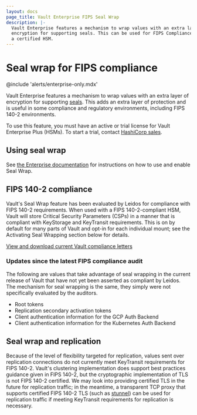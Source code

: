 ```yaml
---
layout: docs
page_title: Vault Enterprise FIPS Seal Wrap
description: |-
  Vault Enterprise features a mechanism to wrap values with an extra layer of
  encryption for supporting seals. This can be used for FIPS Compliance with
  a certified HSM.
---
```


# Seal wrap for FIPS compliance

@include 'alerts/enterprise-only.mdx'

Vault Enterprise features a mechanism to wrap values with an extra layer of
encryption for supporting [seals](/vault/docs/configuration/seal). This adds an
extra layer of protection and is useful in some compliance and regulatory
environments, including FIPS 140-2 environments.

To use this feature, you must have an active or trial license for Vault
Enterprise Plus (HSMs). To start a trial, contact [HashiCorp
sales](mailto:sales@hashicorp.com).

## Using seal wrap

See [the Enterprise documentation](/vault/docs/enterprise/sealwrap) for instructions
on how to use and enable Seal Wrap.

## FIPS 140-2 compliance

Vault's Seal Wrap feature has been evaluated by Leidos for compliance with
FIPS 140-2 requirements. When used with a FIPS 140-2-compliant HSM, Vault will
store Critical Security Parameters (CSPs) in a manner that is compliant with
KeyStorage and KeyTransit requirements. This is on by default for many parts of
Vault and opt-in for each individual mount; see the Activating Seal Wrapping
section below for details.

[View and download current Vault compliance letters](https://www.hashicorp.com/vault-compliance)

### Updates since the latest FIPS compliance audit

The following are values that take advantage of seal wrapping in the current
release of Vault that have not yet been asserted as compliant by Leidos. The
mechanism for seal wrapping is the same, they simply were not specifically
evaluated by the auditors.

- Root tokens
- Replication secondary activation tokens
- Client authentication information for the GCP Auth Backend
- Client authentication information for the Kubernetes Auth Backend

## Seal wrap and replication

Because of the level of flexibility targeted for replication, values sent over
replication connections do not currently meet KeyTransit requirements for FIPS
140-2. Vault's clustering implementation does support best practices guidance
given in FIPS 140-2, but the cryptographic implementation of TLS is not FIPS
140-2 certified. We may look into providing certified TLS in the future for
replication traffic; in the meantime, a transparent TCP proxy that supports
certified FIPS 140-2 TLS (such as
[stunnel](https://www.stunnel.org/index.html)) can be used for replication
traffic if meeting KeyTransit requirements for replication is necessary.

[configuration]: /vault/docs/configuration
